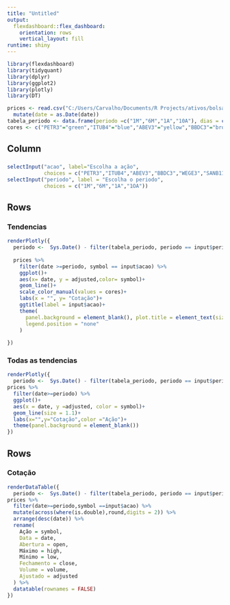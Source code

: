 ```yaml
---
title: "Untitled"
output: 
  flexdashboard::flex_dashboard:
    orientation: rows
    vertical_layout: fill
runtime: shiny
---
```


```r
library(flexdashboard)
library(tidyquant)
library(dplyr)
library(ggplot2)
library(plotly)
library(DT)

prices <- read.csv("C:/Users/Carvalho/Documents/R Projects/ativos/bolsadeacoes/prices.csv") %>% 
  mutate(date = as.Date(date))
tabela_periodo <- data.frame(periodo =c("1M","6M","1A","10A"), dias = c(30,180,365,3600))
cores <- c("PETR3"="green","ITUB4"="blue","ABEV3"="yellow","BBDC3"="brown","WEGE3"="red","SANB11"="orange","RDOR3"="pink","BBAS3"="purple")
```

Column {.sidebar}
---------------------
###
```r
selectInput("acao", label="Escolha a ação",
            choices = c("PETR3","ITUB4","ABEV3","BBDC3","WEGE3","SANB11","RDOR3","BBAS3"))
selectInput("periodo", label = "Escolha o periodo",
            choices = c("1M","6M","1A","1OA"))
```
Rows {data-width=650}
-----------------------------------------------------------------------

### Tendencias

```r
renderPlotly({
  periodo <-  Sys.Date() - filter(tabela_periodo, periodo == input$periodo)$dias
  
  prices %>% 
    filter(date >=periodo, symbol == input$acao) %>% 
    ggplot()+
    aes(x= date, y = adjusted,color= symbol)+
    geom_line()+
    scale_color_manual(values = cores)+
    labs(x = "", y= "Cotação")+
    ggtitle(label = input$acao)+
    theme(
      panel.background = element_blank(), plot.title = element_text(size=22),
      legend.position = "none"
    )
    
})

```

### Todas as tendencias
```r
renderPlotly({
  periodo <-  Sys.Date() - filter(tabela_periodo, periodo == input$periodo)$dias
prices %>% 
  filter(date>=periodo) %>% 
  ggplot()+
  aes(x = date, y =adjusted, color = symbol)+
  geom_line(size = 1.1)+
  labs(x="",y="Cotação",color ="Ação")+
  theme(panel.background = element_blank())
})
```

Rows {data-width=350}
-----------------------------------------------------------------------

### Cotação 

```r
renderDataTable({
  periodo <-  Sys.Date() - filter(tabela_periodo, periodo == input$periodo)$dias
prices %>% 
  filter(date>=periodo,symbol ==input$acao) %>% 
  mutate(across(where(is.double),round,digits = 2)) %>% 
  arrange(desc(date)) %>% 
  rename(
    Ação = symbol,
    Data = date,
    Abertura = open,
    Máximo = high,
    Mínimo = low,
    Fechamento = close,
    Volume = volume,
    Ajustado = adjusted
  ) %>% 
  datatable(rownames = FALSE)
})

```



